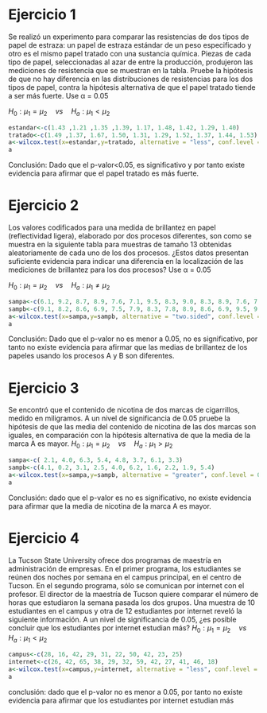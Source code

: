 

# Ejercicio 1
Se realizó un experimento para comparar las resistencias de dos tipos de papel de estraza: un papel de estraza estándar de un peso especificado y otro es el mismo papel tratado con una sustancia química. Piezas de cada tipo de papel, seleccionadas al azar de entre la producción, produjeron las mediciones de resistencia que se muestran en la tabla. Pruebe la hipótesis de que no hay diferencia en las distribuciones de resistencias para los dos tipos de papel, contra la hipótesis alternativa de que el papel tratado tiende a ser más fuerte. Use α = 0.05

$H_0:\mu_1 = \mu_2 \quad vs \quad H_a:\mu_1 < \mu_2$
```r
estandar<-c(1.43 ,1.21 ,1.35 ,1.39, 1.17, 1.48, 1.42, 1.29, 1.40)
tratado<-c(1.49 ,1.37, 1.67, 1.50, 1.31, 1.29, 1.52, 1.37, 1.44, 1.53)
a<-wilcox.test(x=estandar,y=tratado, alternative = "less", conf.level = 0.95)
a
```
Conclusión: Dado que el p-valor<0.05, es significativo y por tanto existe evidencia para afirmar que el papel tratado es más fuerte. 

# Ejercicio 2 
Los valores codificados para una medida de brillantez en papel (reflectividad ligera), elaborado por dos procesos diferentes, son como se muestra en la siguiente tabla para muestras de tamaño 13 obtenidas aleatoriamente de cada uno de los dos procesos. ¿Estos datos presentan suficiente evidencia para indicar una diferencia en la localización de las mediciones de brillantez para los dos procesos? Use α = 0.05

$H_0:\mu_1 = \mu_2 \quad vs \quad H_a:\mu_1 \neq \mu_2$
```r
sampa<-c(6.1, 9.2, 8.7, 8.9, 7.6, 7.1, 9.5, 8.3, 9.0, 8.3, 8.9, 7.6, 7.1)
sampb<-c(9.1, 8.2, 8.6, 6.9, 7.5, 7.9, 8.3, 7.8, 8.9, 8.6, 6.9, 9.5, 9.0)
a<-wilcox.test(x=sampa,y=sampb, alternative = "two.sided", conf.level = 0.95)
a
```
Conclusión: Dado que el p-valor no es menor a 0.05, no es significativo, por tanto no existe evidencia para afirmar que las medias de brillantez de los papeles usando los procesos A y B son diferentes.

# Ejercicio 3 
Se encontró que el contenido de nicotina de dos marcas de cigarrillos, medido en miligramos. A un nivel de significancia de 0.05 pruebe la hipótesis de que las media del contenido de nicotina de las dos marcas son iguales, en comparación con la hipótesis alternativa de que la media de la
marca A es mayor.
$H_0:\mu_1 = \mu_2 \quad vs \quad H_a:\mu_1 > \mu_2$
```r
sampa<-c( 2.1, 4.0, 6.3, 5.4, 4.8, 3.7, 6.1, 3.3)
sampb<-c(4.1, 0.2, 3.1, 2.5, 4.0, 6.2, 1.6, 2.2, 1.9, 5.4)
a<-wilcox.test(x=sampa,y=sampb, alternative = "greater", conf.level = 0.95)
a
```
Conclusión: dado que el p-valor es no es significativo, no existe evidencia para afirmar que la media de nicotina de la marca A es mayor.

# Ejercicio 4 
 La Tucson State University ofrece dos programas de maestría en administración de empresas. En el primer programa, los estudiantes se reúnen dos noches por semana en el campus principal, en el centro de Tucson. En el segundo programa, sólo se comunican por internet con el profesor. El director de la maestría de Tucson quiere comparar el número de horas que estudiaron la semana pasada los dos grupos. Una muestra de 10 estudiantes en el campus y otra de 12 estudiantes por internet reveló la siguiente información. A un nivel de significancia de 0.05, ¿es posible concluir que los estudiantes por internet estudian
más?
$H_0:\mu_1 = \mu_2 \quad vs \quad H_a:\mu_1 < \mu_2$
```r
campus<-c(28, 16, 42, 29, 31, 22, 50, 42, 23, 25)
internet<-c(26, 42, 65, 38, 29, 32, 59, 42, 27, 41, 46, 18)
a<-wilcox.test(x=campus,y=internet, alternative = "less", conf.level = 0.95)
a
```
conclusión: dado que el p-valor no es menor a 0.05, por tanto no existe evidencia para afirmar que los estudiantes por internet estudian más
 
 
